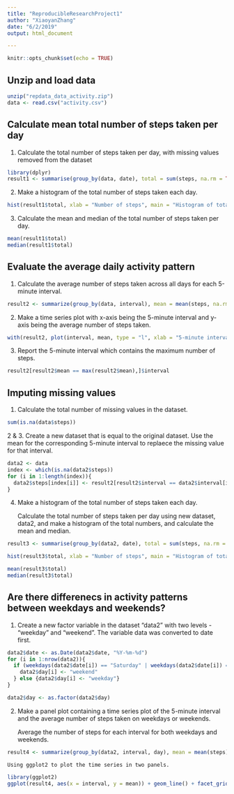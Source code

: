 ```yaml
---
title: "ReproducibleResearchProject1"
author: "XiaoyanZhang"
date: "6/2/2019"
output: html_document

---
```


```r
knitr::opts_chunk$set(echo = TRUE)
```

## Unzip and load data

```r
unzip("repdata_data_activity.zip")
data <- read.csv("activity.csv")
```

## Calculate mean total number of steps taken per day

1. Calculate the total number of steps taken per day, with missing values removed from the dataset

```r
library(dplyr)
result1 <- summarise(group_by(data, date), total = sum(steps, na.rm = TRUE))
```

2. Make a histogram of the total number of steps taken each day. 

```r
hist(result1$total, xlab = "Number of steps", main = "Histogram of total number of steps taken each day")
```

3. Calculate the mean and median of the total number of steps taken per day.

```r
mean(result1$total)
median(result1$total)
```

## Evaluate the average daily activity pattern

1. Calculate the average number of steps taken across all days for each 5-minute interval. 

```r
result2 <- summarize(group_by(data, interval), mean = mean(steps, na.rm = TRUE))
```

2. Make a time series plot with x-axis being the 5-minute interval and y-axis being the average number of steps taken. 

```r
with(result2, plot(interval, mean, type = "l", xlab = "5-minute interval", ylab = "Average number of steps"))
```

3. Report the 5-minute interval which contains the maximum number of steps.

```r
result2[result2$mean == max(result2$mean),]$interval

```

## Imputing missing values

1. Calculate the total number of missing values in the dataset.

```r
sum(is.na(data$steps))
```

2 & 3. Create a new dataset that is equal to the original dataset. Use the mean for the corresponding 5-minute interval to replaece the missing value for that interval.

```r
data2 <- data
index <- which(is.na(data2$steps))
for (i in 1:length(index)){
  data2$steps[index[i]] <- result2[result2$interval == data2$interval[index[i]],]$mean
}
```

4. Make a histogram of the total number of steps taken each day.

    Calculate the total number of steps taken per day using new dataset, data2, and make a histogram of the total numbers, and calculate the mean and median. 

```r
result3 <- summarise(group_by(data2, date), total = sum(steps, na.rm = TRUE))

hist(result3$total, xlab = "Number of steps", main = "Histogram of total number of steps taken each day after imputing missing data")

mean(result3$total)
median(result3$total)
```

## Are there differenecs in activity patterns between weekdays and weekends?

1. Create a new factor variable in the dataset "data2" with two levels - "weekday" and "weekend". The variable data was converted to date first. 

```r
data2$date <- as.Date(data2$date, "%Y-%m-%d")
for (i in 1:nrow(data2)){
  if (weekdays(data2$date[i]) == "Saturday" | weekdays(data2$date[i]) =="Sunday"){
    data2$day[i] <- "weekend"
  } else {data2$day[i] <- "weekday"}
}

data2$day <- as.factor(data2$day)
```

2. Make a panel plot containing a time series plot of the 5-minute interval and the average number of steps taken on weekdays or weekends. 

    Average the number of steps for each interval for both weekdays and weekends.
    
```r
result4 <- summarize(group_by(data2, interval, day), mean = mean(steps))
```

    Using ggplot2 to plot the time series in two panels. 
    
```r
library(ggplot2)
ggplot(result4, aes(x = interval, y = mean)) + geom_line() + facet_grid(.~ day) + labs(x = "5-minute interval", y = "Average number of steps")
```